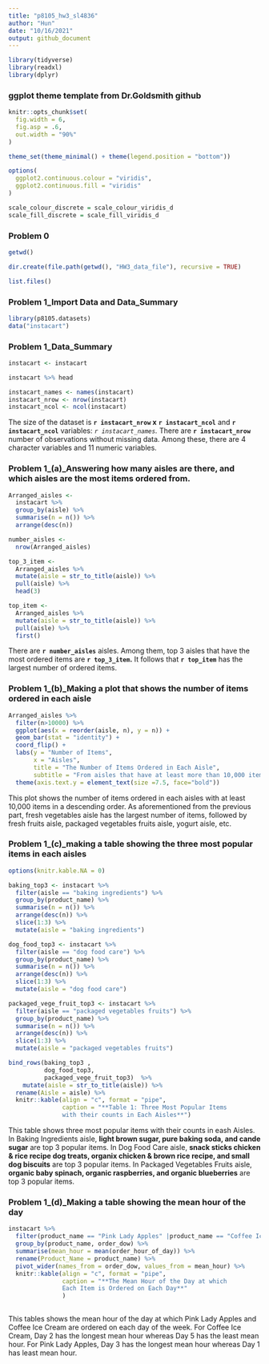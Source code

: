 ```yaml
---
title: "p8105_hw3_sl4836"
author: "Hun"
date: "10/16/2021"
output: github_document
---
```


```r
library(tidyverse)
library(readxl)
library(dplyr)
```

### ggplot theme template from Dr.Goldsmith github
```r
knitr::opts_chunk$set(
  fig.width = 6,
  fig.asp = .6,
  out.width = "90%"
)

theme_set(theme_minimal() + theme(legend.position = "bottom"))

options(
  ggplot2.continuous.colour = "viridis",
  ggplot2.continuous.fill = "viridis"
)

scale_colour_discrete = scale_colour_viridis_d
scale_fill_discrete = scale_fill_viridis_d
```

### Problem 0
```r
getwd()

dir.create(file.path(getwd(), "HW3_data_file"), recursive = TRUE)

list.files()
```

### Problem 1_Import Data and Data_Summary
```r
library(p8105.datasets)
data("instacart")
```

### Problem 1_Data_Summary
```r
instacart <- instacart 

instacart %>% head

instacart_names <- names(instacart)
instacart_nrow <- nrow(instacart)
instacart_ncol <- ncol(instacart)
```
The size of the dataset is **`r instacart_nrow` x**  **`r instacart_ncol`** and **`r instacart_ncol`** variables: *`r instacart_names`.* There are **`r instacart_nrow`** number of observations without missing data. Among these, there are 4 character variables and 11 numeric variables. 


### Problem 1_(a)_Answering how many aisles are there, and which aisles are the most items ordered from.
```r
Arranged_aisles <- 
  instacart %>% 
  group_by(aisle) %>% 
  summarise(n = n()) %>% 
  arrange(desc(n))

number_aisles <- 
  nrow(Arranged_aisles)

top_3_item <- 
  Arranged_aisles %>% 
  mutate(aisle = str_to_title(aisle)) %>% 
  pull(aisle) %>%
  head(3)

top_item <- 
  Arranged_aisles %>% 
  mutate(aisle = str_to_title(aisle)) %>% 
  pull(aisle) %>%
  first()
```
There are **`r number_aisles`** aisles. Among them, top 3 aisles that have the most ordered items are **`r top_3_item`.** It follows that **`r top_item`** has the largest number of ordered items. 

### Problem 1_(b)_Making a plot that shows the number of items ordered in each aisle
```r
Arranged_aisles %>% 
  filter(n>10000) %>%
  ggplot(aes(x = reorder(aisle, n), y = n)) + 
  geom_bar(stat = "identity") + 
  coord_flip() +
  labs(y = "Number of Items", 
       x = "Aisles", 
       title = "The Number of Items Ordered in Each Aisle",
       subtitle = "From aisles that have at least more than 10,000 items") +
  theme(axis.text.y = element_text(size =7.5, face="bold"))

```

This plot shows the number of items ordered in each aisles with at least 10,000 items in a descending order. As aforementioned from the previous part, fresh vegetables aisle has the largest number of items, followed by fresh fruits aisle, packaged vegetables fruits aisle, yogurt aisle, etc. 




### Problem 1_(c)_making a table showing the three most popular items in each aisles

```r
options(knitr.kable.NA = 0)

baking_top3 <- instacart %>% 
  filter(aisle == "baking ingredients") %>% 
  group_by(product_name) %>% 
  summarise(n = n()) %>% 
  arrange(desc(n)) %>% 
  slice(1:3) %>%
  mutate(aisle = "baking ingredients")

dog_food_top3 <- instacart %>% 
  filter(aisle == "dog food care") %>% 
  group_by(product_name) %>% 
  summarise(n = n()) %>% 
  arrange(desc(n)) %>% 
  slice(1:3) %>%
  mutate(aisle = "dog food care")

packaged_vege_fruit_top3 <- instacart %>% 
  filter(aisle == "packaged vegetables fruits") %>% 
  group_by(product_name) %>% 
  summarise(n = n()) %>% 
  arrange(desc(n)) %>% 
  slice(1:3) %>%
  mutate(aisle = "packaged vegetables fruits")

bind_rows(baking_top3 ,
          dog_food_top3, 
          packaged_vege_fruit_top3)  %>%
    mutate(aisle = str_to_title(aisle)) %>%
  rename(Aisle = aisle) %>%
  knitr::kable(align = "c", format = "pipe", 
               caption = "**Table 1: Three Most Popular Items 
               with their counts in Each Aisles**")
```
This table shows three most popular items with their counts in eash Aisles. In Baking Ingredients aisle, **light brown sugar, pure baking soda, and cande sugar** are top 3 popular items. In Dog Food Care aisle, **snack sticks chicken & rice recipe dog treats, organix chicken & brown rice recipe, and small dog biscuits** are top 3 popular items. In Packaged Vegetables Fruits aisle, **organic baby spinach, organic raspberries, and organic blueberries** are top 3 popular items.

### Problem 1_(d)_Making a table showing the mean hour of the day
```r
instacart %>% 
  filter(product_name == "Pink Lady Apples" |product_name == "Coffee Ice Cream") %>%
  group_by(product_name, order_dow) %>% 
  summarise(mean_hour = mean(order_hour_of_day)) %>%
  rename(Product_Name = product_name) %>%
  pivot_wider(names_from = order_dow, values_from = mean_hour) %>%
  knitr::kable(align = "c", format = "pipe",
               caption = "**The Mean Hour of the Day at which
               Each Item is Ordered on Each Day**"
               )
  
```
This tables shows the mean hour of the day at which Pink Lady Apples and Coffee Ice Cream are ordered on each day of the week. For Coffee Ice Cream, Day 2 has the longest mean hour whereas Day 5 has the least mean hour. For Pink Lady Apples, Day 3 has the longest mean hour whereas Day 1 has least mean hour. 

